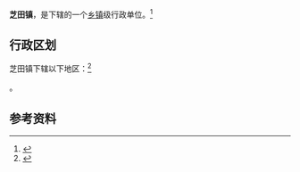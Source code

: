 {{中国乡级行政区|41/01/81/112/000}}

'''芝田镇'''，是{{PRC admin/fullname|41/01/81/112/000|3}}下辖的一个[[乡镇|乡镇]]级行政单位。<ref>{{PRC admin/ref sgc|{{PRC admin/parent|41/01/81/112/000}}}}</ref>

== 行政区划 ==

芝田镇下辖以下地区：<ref>{{PRC admin/ref sgc|41/01/81/112/000}}</ref>

{{PRC admin/children|41/01/81/112/000}}。

== 参考资料 ==

{{reflist}}

{{行政区划小作品}}
{{PRC admin/navcat|41/01/81/112/000}}